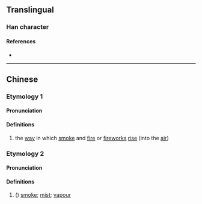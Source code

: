 {{character info}}
==Translingual==

===Han character===
{{Han char|rn=86|rad=火|as=08|sn=12|four=93811|canj=FJNU|ids=⿰火宛}}

====References====
* {{Han ref|kx=0674.050|dkj=19118|dj=1086.010|hdz=32211.060|uh=7125|ud=28965|bh=DA5F|bd=55903}}

----

==Chinese==
{{zh-forms}}

===Etymology 1===
====Pronunciation====
{{zh-pron
|m=wò
|c=waat3
|mc=y
|oc=y
|ma=
|cat=n
}}

====Definitions====
{{zh-hanzi}}

# the [[way]] in which [[smoke]] and [[fire]] or [[fireworks]] [[rise]] (into the [[air]])

===Etymology 2===
====Pronunciation====
{{zh-pron
|m=ài
|c=
|ma=
|cat=n
}}

====Definitions====
{{zh-hanzi}}

# ({{zh-only|燤焥}}) [[smoke]]; [[mist]]; [[vapour]]